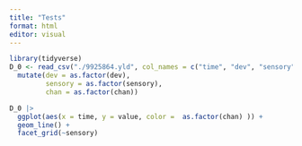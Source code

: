 ```yaml
---
title: "Tests"
format: html
editor: visual
---
```


```r
library(tidyverse)
D_0 <- read_csv("./9925864.yld", col_names = c("time", "dev", "sensory", "chan", "value")) |> 
  mutate(dev = as.factor(dev),
         sensory = as.factor(sensory),
         chan = as.factor(chan))

D_0 |> 
  ggplot(aes(x = time, y = value, color =  as.factor(chan) )) +
  geom_line() +
  facet_grid(~sensory)
```
